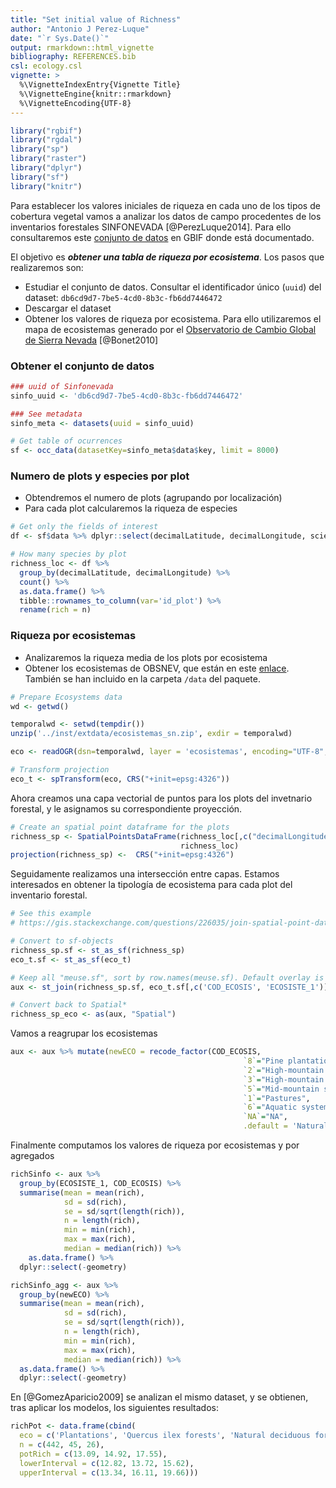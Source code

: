 ```yaml
---
title: "Set initial value of Richness"
author: "Antonio J Perez-Luque"
date: "`r Sys.Date()`"
output: rmarkdown::html_vignette
bibliography: REFERENCES.bib
csl: ecology.csl
vignette: >
  %\VignetteIndexEntry{Vignette Title}
  %\VignetteEngine{knitr::rmarkdown}
  %\VignetteEncoding{UTF-8}
---
```


```r
library("rgbif")
library("rgdal")
library("sp")
library("raster")
library("dplyr")
library("sf")
library("knitr")
```

Para establecer los valores iniciales de riqueza en cada uno de los tipos de cobertura vegetal vamos a analizar los datos de campo procedentes de los inventarios forestales SINFONEVADA [@PerezLuque2014]. Para ello consultaremos este [conjunto de datos](http://www.gbif.org/dataset/db6cd9d7-7be5-4cd0-8b3c-fb6dd7446472) en GBIF donde está documentado. 

El objetivo es ***obtener una tabla de riqueza por ecosistema***. Los pasos que realizaremos son: 

* Estudiar el conjunto de datos. Consultar el identificador único (`uuid`) del dataset: `db6cd9d7-7be5-4cd0-8b3c-fb6dd7446472` 
* Descargar el dataset 
* Obtener los valores de riqueza por ecosistema. Para ello utilizaremos el mapa de ecosistemas generado por el [Observatorio de Cambio Global de Sierra Nevada](www.obsnev.es) [@Bonet2010] 


### Obtener el conjunto de datos 

```r
### uuid of Sinfonevada
sinfo_uuid <- 'db6cd9d7-7be5-4cd0-8b3c-fb6dd7446472'

### See metadata
sinfo_meta <- datasets(uuid = sinfo_uuid)

# Get table of ocurrences
sf <- occ_data(datasetKey=sinfo_meta$data$key, limit = 8000)
```

### Numero de plots y especies por plot

* Obtendremos el numero de plots (agrupando por localización) 
* Para cada plot calcularemos la riqueza de especies 


```r
# Get only the fields of interest  
df <- sf$data %>% dplyr::select(decimalLatitude, decimalLongitude, scientificName)

# How many species by plot
richness_loc <- df %>%
  group_by(decimalLatitude, decimalLongitude) %>% 
  count() %>% 
  as.data.frame() %>% 
  tibble::rownames_to_column(var='id_plot') %>%
  rename(rich = n)
```

### Riqueza por ecosistemas 

* Analizaremos la riqueza media de los plots por ecosistema
* Obtener los ecosistemas de OBSNEV, que están en este [enlace](https://www.dropbox.com/s/urcbafyczvqv7o1/ecosistemas_sn.zip?dl=0). También se han incluido en la carpeta `/data` del paquete. 


```r
# Prepare Ecosystems data 
wd <- getwd()

temporalwd <- setwd(tempdir())
unzip('../inst/extdata/ecosistemas_sn.zip', exdir = temporalwd)

eco <- readOGR(dsn=temporalwd, layer = 'ecosistemas', encoding="UTF-8", verbose = TRUE)

# Transform projection
eco_t <- spTransform(eco, CRS("+init=epsg:4326"))
```

Ahora creamos una capa vectorial de puntos para los plots del invetnario forestal, y le asignamos su correspondiente proyección.

```r
# Create an spatial point dataframe for the plots 
richness_sp <- SpatialPointsDataFrame(richness_loc[,c("decimalLongitude", "decimalLatitude")],
                                      richness_loc)
projection(richness_sp) <-  CRS("+init=epsg:4326")
```

Seguidamente realizamos una intersección entre capas. Estamos interesados en obtener la tipología de ecosistema para cada plot del inventario forestal. 

```r
# See this example
# https://gis.stackexchange.com/questions/226035/join-spatial-point-data-with-multiple-polygon-data-using-r

# Convert to sf-objects
richness_sp.sf <- st_as_sf(richness_sp)
eco_t.sf <- st_as_sf(eco_t)

# Keep all "meuse.sf", sort by row.names(meuse.sf). Default overlay is "intersects".
aux <- st_join(richness_sp.sf, eco_t.sf[,c('COD_ECOSIS', 'ECOSISTE_1')])

# Convert back to Spatial*
richness_sp_eco <- as(aux, "Spatial")
```

Vamos a reagrupar los ecosistemas 

```r
aux <- aux %>% mutate(newECO = recode_factor(COD_ECOSIS, 
                                                    `8`="Pine plantations",
                                                    `2`="High-mountain meadows",
                                                    `3`="High-mountain shrubland",
                                                    `5`="Mid-mountain shrubland",
                                                    `1`="Pastures",
                                                    `6`="Aquatic systems", 
                                                    `NA`="NA", 
                                                    .default = 'Natural Forests'))
```


Finalmente computamos los valores de riqueza por ecosistemas y por agregados 

```r
richSinfo <- aux %>%
  group_by(ECOSISTE_1, COD_ECOSIS) %>%
  summarise(mean = mean(rich),
            sd = sd(rich),
            se = sd/sqrt(length(rich)),
            n = length(rich),
            min = min(rich),
            max = max(rich),
            median = median(rich)) %>%
    as.data.frame() %>%
  dplyr::select(-geometry) 
```

```r
richSinfo_agg <- aux %>%
  group_by(newECO) %>%
  summarise(mean = mean(rich),
            sd = sd(rich),
            se = sd/sqrt(length(rich)),
            n = length(rich),
            min = min(rich),
            max = max(rich), 
            median = median(rich)) %>%
  as.data.frame() %>%
  dplyr::select(-geometry) 

```



En [@GomezAparicio2009] se analizan el mismo dataset, y se obtienen, tras aplicar los modelos, los siguientes resultados:


```r
richPot <- data.frame(cbind(
  eco = c('Plantations', 'Quercus ilex forests', 'Natural deciduous forests'),
  n = c(442, 45, 26),
  potRich = c(13.09, 14.92, 17.55),
  lowerInterval = c(12.82, 13.72, 15.62), 
  upperInterval = c(13.34, 16.11, 19.66)))

```


